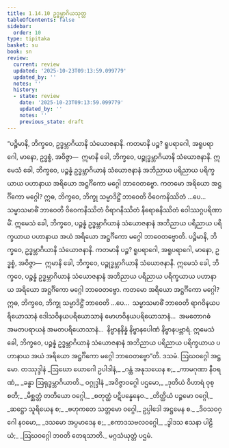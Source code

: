 ```yaml
---
title: 1.14.10 ဥဒ္ဓမ္ဘာဂိယသုတ္တ
tableOfContents: false
sidebar:
  order: 10
type: tipitaka
basket: su
book: sn
review:
  current: review
  updated: '2025-10-23T09:13:59.099779'
  updated_by: ''
  notes: ''
  history:
  - state: review
    date: '2025-10-23T09:13:59.099779'
    updated_by: ''
    notes: ''
    previous_state: draft
---
```



<ReviewStatus review={frontmatter.review} showDetails={true} />

<HypothesisAnnotation frontmatter={frontmatter} />

<DynamicBreadcrumb />

<Division number="181" book="sn" e="ch" v="18" p="305">

<Paragraph number="353" book="sn">
“ပဉ္စိမာနိ, ဘိက္ခဝေ, ဥဒ္ဓမ္ဘာဂိယာနိ သံယောဇနာနိ. ကတမာနိ ပဉ္စ? ရူပရာဂေါ, အရူပရာဂေါ, မာနော, ဥဒ္ဓစ္စံ, အဝိဇ္ဇာ—  ဣမာနိ ခေါ, ဘိက္ခဝေ, ပဉ္စုဒ္ဓမ္ဘာဂိယာနိ သံယောဇနာနိ. ဣမေသံ ခေါ, ဘိက္ခဝေ, ပဉ္စန္နံ ဥဒ္ဓမ္ဘာဂိယာနံ သံယောဇနာနံ အဘိညာယ ပရိညာယ ပရိက္ခယာယ ပဟာနာယ အရိယော အဋ္ဌင်္ဂိကော မဂ္ဂေါ ဘာဝေတဗ္ဗော. ကတမော အရိယော အဋ္ဌင်္ဂိကော မဂ္ဂေါ? ဣဓ, ဘိက္ခဝေ, ဘိက္ခု သမ္မာဒိဋ္ဌိံ ဘာဝေတိ ဝိဝေကနိဿိတံ …ပေ…  သမ္မာသမာဓိံ ဘာဝေတိ ဝိဝေကနိဿိတံ ဝိရာဂနိဿိတံ နိရောဓနိဿိတံ ဝေါဿဂ္ဂပရိဏာမိံ. ဣမေသံ ခေါ, ဘိက္ခဝေ, ပဉ္စန္နံ ဥဒ္ဓမ္ဘာဂိယာနံ သံယောဇနာနံ အဘိညာယ ပရိညာယ ပရိက္ခယာယ ပဟာနာယ အယံ အရိယော အဋ္ဌင်္ဂိကော မဂ္ဂေါ ဘာဝေတဗ္ဗောတိ.
</Paragraph>

<Paragraph number="354" book="sn">
ပဉ္စိမာနိ, ဘိက္ခဝေ, ဥဒ္ဓမ္ဘာဂိယာနိ သံယောဇနာနိ. ကတမာနိ ပဉ္စ? ရူပရာဂေါ, အရူပရာဂေါ, မာနော, ဥဒ္ဓစ္စံ, အဝိဇ္ဇာ—  ဣမာနိ ခေါ, ဘိက္ခဝေ, ပဉ္စုဒ္ဓမ္ဘာဂိယာနိ သံယောဇနာနိ. ဣမေသံ ခေါ, ဘိက္ခဝေ, ပဉ္စန္နံ ဥဒ္ဓမ္ဘာဂိယာနံ သံယောဇနာနံ အဘိညာယ ပရိညာယ ပရိက္ခယာယ ပဟာနာယ အရိယော အဋ္ဌင်္ဂိကော မဂ္ဂေါ ဘာဝေတဗ္ဗော. ကတမော အရိယော အဋ္ဌင်္ဂိကော မဂ္ဂေါ? ဣဓ, ဘိက္ခဝေ, ဘိက္ခု သမ္မာဒိဋ္ဌိံ ဘာဝေတိ …ပေ…  သမ္မာသမာဓိံ ဘာဝေတိ ရာဂဝိနယပရိယောသာနံ ဒေါသဝိနယပရိယောသာနံ မောဟဝိနယပရိယောသာနံ…  အမတောဂဓံ အမတပရာယနံ အမတပရိယောသာနံ…  နိဗ္ဗာနနိန္နံ နိဗ္ဗာနပေါဏံ နိဗ္ဗာနပဗ္ဘာရံ. ဣမေသံ ခေါ, ဘိက္ခဝေ, ပဉ္စန္နံ ဥဒ္ဓမ္ဘာဂိယာနံ သံယောဇနာနံ အဘိညာယ ပရိညာယ ပရိက္ခယာယ ပဟာနာယ အယံ အရိယော အဋ္ဌင်္ဂိကော မဂ္ဂေါ ဘာဝေတဗ္ဗော”တိ.

</Paragraph>
</Division>

<Paragraph number="355" type="center" book="sn">
ဒသမံ.



</Paragraph>

<Paragraph number="356" type="center" book="sn">
ဩဃဝဂ္ဂေါ အဋ္ဌမော.



</Paragraph>

<Paragraph number="357" type="center" book="sn">
တဿုဒ္ဒါနံ


</Paragraph>

<Paragraph number="358" type="verses" book="sn">
_ဩဃော ယောဂေါ ဥပါဒါနံ,_  
_ဂန္ထံ အနုသယေန စ;_  
_ကာမဂုဏာ နီဝရဏံ,_  
_ခန္ဓာ ဩရုဒ္ဓမ္ဘာဂိယာတိ._  


</Paragraph>

<Paragraph number="359" type="center" book="sn">
ဝဂ္ဂုဒ္ဒါနံ


</Paragraph>

<Paragraph number="360" type="verses" book="sn">
_အဝိဇ္ဇာဝဂ္ဂေါ ပဌမော,_  
_ဒုတိယံ ဝိဟာရံ ဝုစ္စတိ;_  
_မိစ္ဆတ္တံ တတိယော ဝဂ္ဂေါ,_  
_စတုတ္ထံ ပဋိပန္နေနေဝ._  

</Paragraph>

<Paragraph number="361" type="verses" book="sn">
_တိတ္ထိယံ ပဉ္စမော ဝဂ္ဂေါ,_  
_ဆဋ္ဌော သူရိယေန စ;_  
_ဗဟုကတေ သတ္တမော ဝဂ္ဂေါ,_  
ဥပ္ပါဒေါ အဋ္ဌမေန စ._  

</Paragraph>

<Paragraph number="362" type="verses" book="sn">
_ဒိဝသဝဂ္ဂေါ နဝမော,_  
_ဒသမော အပ္ပမာဒေန စ;_  
_ဧကာဒသဗလဝဂ္ဂေါ,_  
_ဒွါဒသ ဧသနာ ပါဠိယံ;_  
_ဩဃဝဂ္ဂေါ ဘဝတိ တေရသာတိ._  


</Paragraph>

<Paragraph number="363" type="center" book="sn">
မဂ္ဂသံယုတ္တံ ပဌမံ.
</Paragraph>